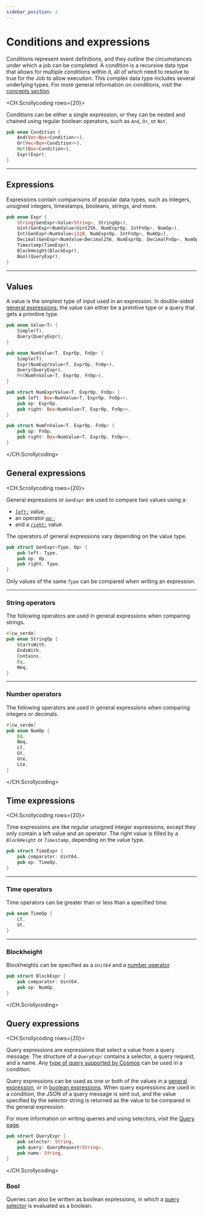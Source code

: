 ```yaml
---
sidebar_position: 2
---
```



# Conditions and expressions

Conditions represent event definitions, and they outline the circumstances under which a job can be completed. A condition is a recursive data type that allows for multiple conditions within it, all of which need to resolve to true for the Job to allow execution. This complex data type includes several underlying types. For more general information on conditions, visit the [concepts section](overview.mdx#conditions). 

<CH.Scrollycoding rows={20}>
    
Conditions can be either a single expression, or they can be nested and chained using regular boolean operators, such as `And`, `Or`, or `Not`. 

```rust condition.rs
pub enum Condition {
    And(Vec<Box<Condition>>),
    Or(Vec<Box<Condition>>),
    Not(Box<Condition>),
    Expr(Expr),
}
```
---
## Expressions

Expressions contain comparisons of popular data types, such as integers, unsigned integers, timestamps, booleans, strings, and more.

```rust condition.rs
pub enum Expr {
    String(GenExpr<Value<String>, StringOp>),
    Uint(GenExpr<NumValue<Uint256, NumExprOp, IntFnOp>, NumOp>),
    Int(GenExpr<NumValue<i128, NumExprOp, IntFnOp>, NumOp>),
    Decimal(GenExpr<NumValue<Decimal256, NumExprOp, DecimalFnOp>, NumOp>),
    Timestamp(TimeExpr),
    BlockHeight(BlockExpr),
    Bool(QueryExpr),
}
```

---

## Values

A value is the simplest type of input used in an expression. In double-sided [general expressions](#general-expressions), the value can either be a primitive type or a query that gets a primitive type. 

```rust condition.rs
pub enum Value<T> {
    Simple(T),
    Query(QueryExpr),
}

pub enum NumValue<T, ExprOp, FnOp> {
    Simple(T),
    Expr(NumExprValue<T, ExprOp, FnOp>),
    Query(QueryExpr),
    Fn(NumFnValue<T, ExprOp, FnOp>),
}

pub struct NumExprValue<T, ExprOp, FnOp> {
    pub left: Box<NumValue<T, ExprOp, FnOp>>,
    pub op: ExprOp,
    pub right: Box<NumValue<T, ExprOp, FnOp>>,
}

pub struct NumFnValue<T, ExprOp, FnOp> {
    pub op: FnOp,
    pub right: Box<NumValue<T, ExprOp, FnOp>>,
}
```
</CH.Scrollycoding>

## General expressions

<CH.Scrollycoding rows={20}>

General expressions or _`GenExpr`_ are used to compare two values using a:

- [_`left:`_](focus://2) value, 
- an operator [_`op:`_](focus://3), 
- and a [_`right:`_](focus://4) value. 

The operators of general expressions vary depending on the value type. 

```rust condition.rs
pub struct GenExpr<Type, Op> {
    pub left: Type,
    pub op: Op,
    pub right: Type,
}
```


<Admonition type="tip" icon="✅" title="Comparing values">

Only values of the same _`Type`_ can be compared when writing an expression. 

</Admonition>

---


### String operators

The following operators are used in general expressions when comparing strings. 

```rust condition.rs
#[cw_serde]
pub enum StringOp {
    StartsWith,
    EndsWith,
    Contains,
    Eq,
    Neq,
}
```
---
### Number operators

The following operators are used in general expressions when comparing integers or decimals. 

```rust condition.rs
#[cw_serde]
pub enum NumOp {
    Eq,
    Neq,
    Lt,
    Gt,
    Gte,
    Lte,
}
```

</CH.Scrollycoding>


## Time expressions

<CH.Scrollycoding rows={20}>

Time expressions are like regular unsigned integer expressions, except they only contain a left value and an operator. The right value is filled by a _`BlockHeight`_ or _`Timestamp`_, depending on the value type.

```rust condition.rs
pub struct TimeExpr {
    pub comparator: Uint64,
    pub op: TimeOp, 
}
```

---

### Time operators

Time operators can be greater than or less than a specified time. 

```rust condition.rs
pub enum TimeOp {
    Lt,
    Gt,
}
```

---

### Blockheight

Blockheights can be specified as a _`Unit64`_ and a [number operator](#number-operators). 

```rust condition.rs
pub struct BlockExpr {
    pub comparator: Uint64,
    pub op: NumOp,
}
```

</CH.Scrollycoding>

## Query expressions

<CH.Scrollycoding rows={20}>

Query expressions are expressions that select a value from a query message. The structure of a _`QueryExpr`_ contains a selector, a query request, and a name. Any [type of query supported by Cosmos](https://docs.rs/cosmwasm-std/latest/cosmwasm_std/enum.QueryRequest.html) can be used in a condition. 

Query expressions can be used as one or both of the values in a [general expression](#general-expressions), or in [boolean expressions](#bool). When query expressions are used in a condition, the JSON of a query message is sent out, and the value specified by the selector string is returned as the value to be compared in the general expression. 

For more information on writing queries and using selectors, visit the [Query page](query.mdx).

```rust condition.rs
pub struct QueryExpr {
    pub selector: String,
    pub query: QueryRequest<String>,
    pub name: String,
}

```
</CH.Scrollycoding>

### Bool

Queries can also be written as boolean expressions, in which a [query selector](./query.mdx#selectors) is evaluated as a boolean. 


